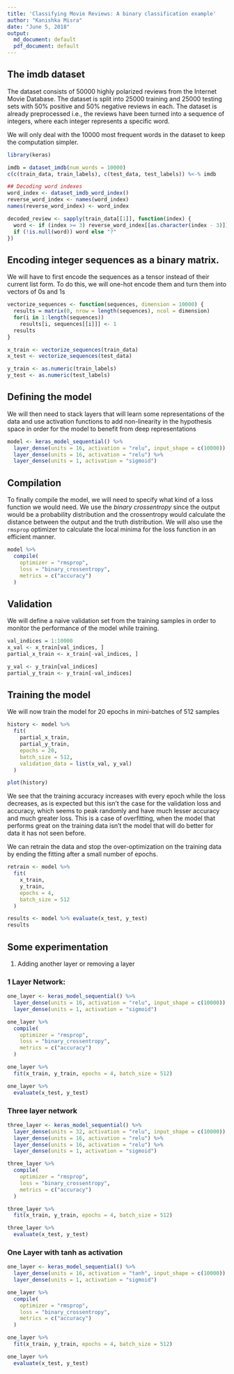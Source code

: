 ```yaml
---
title: 'Classifying Movie Reviews: A binary classification example'
author: "Kanishka Misra"
date: "June 5, 2018"
output: 
  md_document: default
  pdf_document: default
---
```


## The imdb dataset

The dataset consists of 50000 highly polarized reviews from the Internet Movie Database. The dataset is split into 25000 training and 25000 testing sets with 50% positive and 50% negative reviews in each. The dataset is already preprocessed i.e., the reviews have been turned into a sequence of integers, where each integer represents a specific word. 

We will only deal with the 10000 most frequent words in the dataset to keep the computation simpler.

```r
library(keras)

imdb = dataset_imdb(num_words = 10000)
c(c(train_data, train_labels), c(test_data, test_labels)) %<-% imdb

## Decoding word indexes
word_index <- dataset_imdb_word_index()
reverse_word_index <- names(word_index)
names(reverse_word_index) <- word_index

decoded_review <- sapply(train_data[[1]], function(index) {
  word <- if (index >= 3) reverse_word_index[[as.character(index - 3)]]
  if (!is.null(word)) word else "?"
})
```

## Encoding integer sequences as a binary matrix.

We will have to first encode the sequences as a tensor instead of their current list form. To do this, we will one-hot encode them and turn them into vectors of 0s and 1s

```r
vectorize_sequences <- function(sequences, dimension = 10000) {
  results = matrix(0, nrow = length(sequences), ncol = dimension)
  for(i in 1:length(sequences))
    results[i, sequences[[i]]] <- 1
  results
}

x_train <- vectorize_sequences(train_data)
x_test <- vectorize_sequences(test_data)

y_train <- as.numeric(train_labels)
y_test <- as.numeric(test_labels)
```


## Defining the model

We will then need to stack layers that will learn some representations of the data and use activation functions to add non-linearity in the hypothesis space in order for the model to benefit from deep representations

```r
model <- keras_model_sequential() %>%
  layer_dense(units = 16, activation = "relu", input_shape = c(10000)) %>%
  layer_dense(units = 16, activation = "relu") %>%
  layer_dense(units = 1, activation = "sigmoid")
```


## Compilation

To finally compile the model, we will need to specify what kind of a loss function we would need. We use the *binary crossentropy*  since the output would be a probability distribution and the crossentropy would calculate the distance between the output and the truth distribution. We will also use the ```rmsprop``` optimizer to calculate the local minima for the loss function in an efficient manner.

```r
model %>%
  compile(
    optimizer = "rmsprop",
    loss = "binary_crossentropy",
    metrics = c("accuracy")
  )
```

## Validation

We will define a naive validation set from the training samples in order to monitor the performance of the model while training.

```r
val_indices = 1:10000
x_val <- x_train[val_indices, ]
partial_x_train <- x_train[-val_indices, ]

y_val <- y_train[val_indices]
partial_y_train <- y_train[-val_indices]
```

## Training the model

We will now train the model for 20 epochs in mini-batches of 512 samples

```r
history <- model %>%
  fit(
    partial_x_train, 
    partial_y_train,
    epochs = 20,
    batch_size = 512,
    validation_data = list(x_val, y_val)
  )

plot(history)
```

We see that the training accuracy increases with every epoch while the loss decreases, as is expected but this isn't the case for the validation loss and accuracy, which seems to peak randomly and have much lesser accuracy and much greater loss. This is a case of overfitting, when the model that performs great on the training data isn't the model that will do better for data it has not seen before. 

We can retrain the data and stop the over-optimization on the training data by ending the fitting after a small number of epochs.

```r
retrain <- model %>%
  fit(
    x_train,
    y_train, 
    epochs = 4, 
    batch_size = 512
  )

results <- model %>% evaluate(x_test, y_test)
results
```

## Some experimentation

1. Adding another layer or removing a layer

### 1 Layer Network:

```r
one_layer <- keras_model_sequential() %>%
  layer_dense(units = 16, activation = "relu", input_shape = c(10000)) %>%
  layer_dense(units = 1, activation = "sigmoid")

one_layer %>%
  compile(
    optimizer = "rmsprop",
    loss = "binary_crossentropy",
    metrics = c("accuracy")
  )

one_layer %>%
  fit(x_train, y_train, epochs = 4, batch_size = 512)

one_layer %>%
  evaluate(x_test, y_test)
```

### Three layer network

```r
three_layer <- keras_model_sequential() %>%
  layer_dense(units = 32, activation = "relu", input_shape = c(10000)) %>%
  layer_dense(units = 16, activation = "relu") %>%
  layer_dense(units = 16, activation = "relu") %>%
  layer_dense(units = 1, activation = "sigmoid")

three_layer %>%
  compile(
    optimizer = "rmsprop",
    loss = "binary_crossentropy",
    metrics = c("accuracy")
  )

three_layer %>%
  fit(x_train, y_train, epochs = 4, batch_size = 512)

three_layer %>%
  evaluate(x_test, y_test)
```

### One Layer with tanh as activation

```r
one_layer <- keras_model_sequential() %>%
  layer_dense(units = 16, activation = "tanh", input_shape = c(10000)) %>%
  layer_dense(units = 1, activation = "sigmoid")

one_layer %>%
  compile(
    optimizer = "rmsprop",
    loss = "binary_crossentropy",
    metrics = c("accuracy")
  )

one_layer %>%
  fit(x_train, y_train, epochs = 4, batch_size = 512)

one_layer %>%
  evaluate(x_test, y_test)
```


